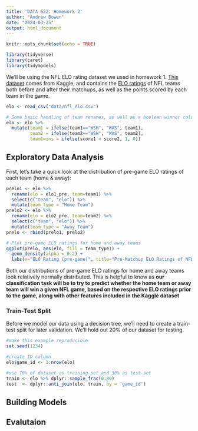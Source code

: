 ```yaml
---
title: 'DATA 622: Homework 2'
author: "Andrew Bowen"
date: "2024-03-25"
output: html_document
---
```


```r
knitr::opts_chunk$set(echo = TRUE)
```


```r
library(tidyverse)
library(caret)
library(tidymodels)
```


We'll be using the NFL ELO rating dataset we used in homework 1. [This dataset](https://www.kaggle.com/datasets/dtrade84/nfl-elo-ratings) comes from Kaggle, and contains the [ELO ratings](https://en.wikipedia.org/wiki/Elo_rating_system) of NFL teams both before and after their matchups, as well as the points scored by each team in the game. 
```r
elo <- read_csv("data/nfl_elo.csv")

# Some basic handling of team renames, as well as a boolean winner column
elo <- elo %>% 
  mutate(team1 = ifelse(team1=="WSH", "WAS", team1),
         team2 = ifelse(team2=="WSH", "WAS", team2),
         team1wins = ifelse(score1 > score2, 1, 0))
```

## Exploratory Data Analysis

First, let's take a quick look at the distribution of pre-game ELO ratings of each team (home & away):
```r
prelo1 <- elo %>% 
  rename(elo = elo1_pre, team=team1) %>%
  select(c("team", "elo")) %>%
  mutate(team_type = "Home Team") 
prelo2 <- elo %>%
  rename(elo = elo2_pre, team=team2) %>%
  select(c("team", "elo")) %>%
  mutate(team_type = "Away Team")
prelo <- rbind(prelo1, prelo2)

# Plot pre-game ELO ratings for home and away teams
ggplot(prelo, aes(elo, fill = team_type)) +
  geom_density(alpha = 0.2) +
  labs(x="ELO Rating (pre-game)", title="Pre-Matchup ELO Ratings of NFL Teams (post-1967)")
```

Both our distributions of pre-game ELO ratings for home and away teams look relatively normally distributed. This is helpful to know as **our classification task will be to try to predict whether the home team or away team will win a given NFL game, based on the respective ELO ratings prior to the game, along with other features included in the Kaggle dataset**

### Train-Test Split
Before we model our data using a decision tree, we'll need to create a train-test split for later validation. We'll hold out 20% of our dataset for testing.
```r
#make this example reproducible
set.seed(1234)

#create ID column
elo$game_id <- 1:nrow(elo)

#use 70% of dataset as training set and 30% as test set 
train <- elo %>% dplyr::sample_frac(0.80)
test  <- dplyr::anti_join(elo, train, by = 'game_id')
```





## Building Models




## Evalutaion






